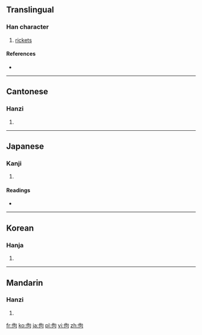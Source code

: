 ==Translingual==

===Han character===
{{Han char|rn=9|rad=人|as=05|sn=7|four=2722<sub>0</sub>|canj=人心口 (OPR)}}

# [[rickets]]

====References====
* {{Han ref|kx=0099.100|dkj=00520|dj=0211.020|hdz=10137.060|uh=4F5D|ud=20317|bh=A746|bd=42822}}

----

==Cantonese==

===Hanzi===
{{yue-hanzi|jyut=|y=kau3}}

# {{defn|Cantonese|sort=人05}}

----

==Japanese==

===Kanji===
{{ja-kanji|grade=|rs=人05}}

# {{defn|Japanese|sort=人05}}

====Readings====
* {{ja-readings|on=[[こう]] (kō), [[く]] (ku)|kun=[[せむし]] (semushi)}}

----

==Korean==

===Hanja===
{{ko-hanja|hangeul=구|rv=gu|mr=ku}}

# {{defn|Korean|sort=人05}}

----

==Mandarin==

===Hanzi===
{{cmn-hanzi|pin=[[gōu]] ([[gou1]]), [[kòu]] ([[kou4]])|wg=kou<sup>1</sup>, k'ou<sup>4</sup>}}

# {{defn|Mandarin|sort=人05}}

[[fr:佝]]
[[ko:佝]]
[[ja:佝]]
[[pl:佝]]
[[vi:佝]]
[[zh:佝]]